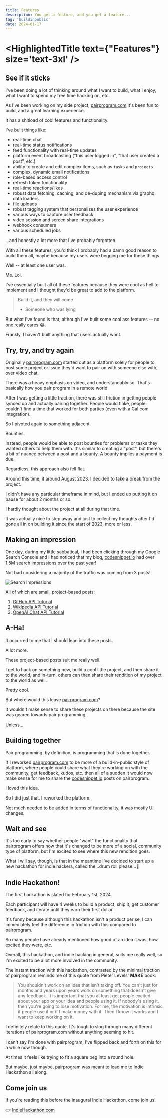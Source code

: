 ```yaml
---
title: Features
description: You get a feature, and you get a feature...
tag: 'buildinpublic'
date: 2024-01-17
---
```


# <HighlightedTitle text={"Features"} size='text-3xl' />

## See if it sticks

I've been doing a lot of thinking around what I want to build, what I enjoy, what I want to spend my free time hacking on, etc.

As I've been working on my side project, [pairprogram.com](https://pairprogram.com?ref=journal) it's been fun to build, and a great learning experience.

It has a shitload of cool features and functionality.

I've built things like:
- real-time chat
- real-time status notifications
- feed functionality with real-time updates
- platform event broadcasting ("this user logged in", "that user created a post", etc.)
- ability to create and edit complex items, such as `task`s and `project`s
- complex, dynamic email notifications
- role-based access control
- refresh token functionality
- real-time reactions/likes
- robust data fetching, caching, and de-duping mechanism via graphql data loaders
- file uploads
- robust tagging system that personalizes the user experience
- various ways to capture user feedback
- video session and screen share integrations
- webhook consumers
- various scheduled jobs

...and honestly a lot more that I've probably forgotten.

With all these features, you'd think I probably had a damn good reason to build them all, maybe because my users were begging me for these things.

Well -- at least one user was.

Me. Lol.

I've essentially built all of these features because they were cool as hell to implement and I thought they'd be great to add to the platform.

> Build it, and they will come
> - Someone who was lying

But what I've found is that, although I've built some cool ass features -- no one really cares 😂.

Frankly, I haven't built anything that users actually want.

## Try, try, and try again
Originally [pairprogram.com](https://pairprogram.com?ref=journal) started out as a platform solely for people to post some project or issue they'd want to pair on with someone else with, over video chat.

There was a heavy emphasis on video, and understandably so. That's basically how you pair program in a remote world.

After I was getting a little traction, there was still friction in getting people synced up and actually pairing together. People would flake, people couldn't find a time that worked for both parties (even with a Cal.com integration).

So I pivoted again to something adjacent.

Bounties.

Instead, people would be able to post bounties for problems or tasks they wanted others to help them with. It's similar to creating a "post", but there's a bit of nuance between a post and a bounty. A bounty implies a payment is due.

Regardless, this approach also fell flat.

Around this time, it around August 2023. I decided to take a break from the project.

I didn't have any particular timeframe in mind, but I ended up putting it on pause for about 2 months or so.

I hardly thought about the project at all during that time.

It was actually nice to step away and just to collect my thoughts after I'd gone all in on building it since the start of 2023, more or less.

## Making an impression

One day, during my little sabbatical, I had been clicking through my Google Search Console and I had noticed that my blog, [codesnippet.io](https://codesnippet.io?ref=journal) had over 1.5M search impressions over the past year!

Not bad considering a majority of the traffic was coming from 3 posts!

![Search Impressions](../../public/img/posts/features/search-impressions.png)

All of which are small, project-based posts:

1. [GitHub API Tutorial](https://codesnippet.io/github-api-tutorial?ref=journal)
2. [Wikipedia API Tutorial](https://codesnippet.io/wikipedia-api-tutorial?ref=journal)
3. [OpenAI Chat API Tutorial](https://codesnippet.io/openai-chat-api-tutorial?ref=journal)

## A-Ha!
It occurred to me that I should lean into these posts.

A lot more.

These project-based posts suit me really well.

I get to hack on something new, build a cool little project, and then share it to the world, and in-turn, others can then share their rendition of my project to the world as well.

Pretty cool.

But where would this leave [pairprogram.com](https://pairprogram.com?ref=journal)?

It wouldn't make sense to share these projects on there because the site was geared towards pair programming

Unless...

## Building together
Pair programming, by definition, is programming that is done together.

If I reworked [pairprogram.com](https://pairprogram.com?ref=journal) to be more of a build-in-public style of platform, where people could share what they're working on with the community, get feedback, kudos, etc. then all of a sudden it would now make sense for me to share the [codesnippet.io](https://codesnippet.io?ref=journal) posts on pairprogram.

I loved this idea.

So I did just that. I reworked the platform.

Not much needed to be added in terms of functionality, it was mostly UI changes.

## Wait and see

It's too early to say whether people "want" the functionality that pairprogram offers now that it's changed to be more of a social, community type of platform, but I'm excited to see where this new rendition goes.

What I will say, though, is that in the meantime I've decided to start up a new hackathon for indie hackers, called the...drum roll please...🥁

## Indie Hackathon!
The first hackathon is slated for February 1st, 2024.

Each participant will have 4 weeks to build a product, ship it, get customer feedback, and iterate until they earn their first dollar.

It's funny because although this hackathon isn't a product per se, I can immediately feel the difference in friction with this compared to pairprogram.

So many people have already mentioned how good of an idea it was, how excited they were, etc.

Overall, this hackathon, and indie hacking in general, suits me really well, so I'm excited to be a lot more involved in the community.

The instant traction with this hackathon, contrasted by the minimal traction of pairprogram reminds me of this quote from Pieter Levels' __MAKE__ book:

> You shouldn't work on an idea that isn't taking off. You can't just for months and years upon years work on something that doesn't give any feedback. It is important that you at least get people excited about your app or your idea and people using it. If nobody's using it, then you're going to lose motivation. For me, the motivation is intrinsic if people use it or if I make money with it. Then I know it works and I want to keep working on it.

I definitely relate to this quote. It's tough to slog through many different iterations of pairprogram.com without anything seeming to hit.

I can't say I'm done with pairprogram, I've flipped back and forth on this for a while now though.

At times it feels like trying to fit a square peg into a round hole.

But maybe, just maybe, pairprogram was meant to lead me to Indie Hackathon all along.

## Come join us

If you're reading this before the inaugural Indie Hackathon, come join us!

👉 [IndieHackathon.com](https://indiehackathon.com?ref=journal)

